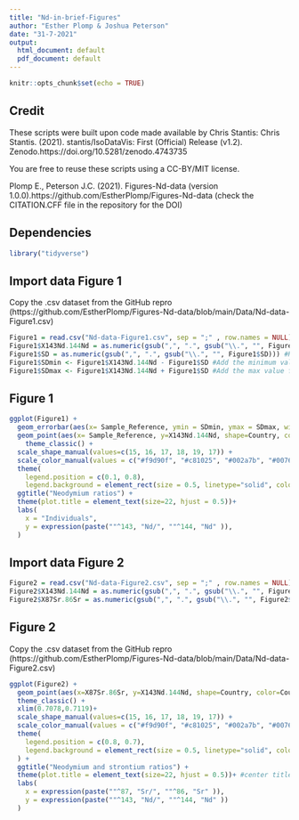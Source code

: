 ---
title: "Nd-in-brief-Figures"
author: "Esther Plomp & Joshua Peterson"
date: "31-7-2021"
output:
  html_document: default
  pdf_document: default
---

```{r setup, include=FALSE}
knitr::opts_chunk$set(echo = TRUE)
```
## Credit
These scripts were built upon code made available by Chris Stantis: 
Chris Stantis. (2021). stantis/IsoDataVis: First (Official) Release (v1.2). Zenodo.https://doi.org/10.5281/zenodo.4743735

You are free to reuse these scripts using a CC-BY/MIT license.

Plomp E., Peterson J.C. (2021). Figures-Nd-data (version 1.0.0).https://github.com/EstherPlomp/Figures-Nd-data (check the CITATION.CFF file in the repository for the DOI)


## Dependencies

```{r, warning=FALSE}
library("tidyverse")
```

## Import data Figure 1
Copy the .csv dataset from the GitHub repro (https://github.com/EstherPlomp/Figures-Nd-data/blob/main/Data/Nd-data-Figure1.csv)

```{r data Figure 1}
Figure1 = read.csv("Nd-data-Figure1.csv", sep = ";" , row.names = NULL)
Figure1$X143Nd.144Nd = as.numeric(gsub(",", ".", gsub("\\.", "", Figure1$X143Nd.144Nd))) #Remove commas so that it can be read as a number
Figure1$SD = as.numeric(gsub(",", ".", gsub("\\.", "", Figure1$SD))) #Remove commas so that it can be read as a number
Figure1$SDmin <- Figure1$X143Nd.144Nd - Figure1$SD #Add the minimum value for the error bars based on SD
Figure1$SDmax <- Figure1$X143Nd.144Nd + Figure1$SD #Add the max value for the error bars based on SD
```

## Figure 1

```{r}
ggplot(Figure1) +
  geom_errorbar(aes(x= Sample_Reference, ymin = SDmin, ymax = SDmax, width = 0.2)) +
  geom_point(aes(x= Sample_Reference, y=X143Nd.144Nd, shape=Country, color=Country), size = 4) + 
    theme_classic() +
  scale_shape_manual(values=c(15, 16, 17, 18, 19, 17)) +
  scale_color_manual(values = c("#f9d90f", "#c81025", "#002a7b", "#00765b", "#9e12a7", "#e98a2e")) +
  theme(
    legend.position = c(0.1, 0.8), 
    legend.background = element_rect(size = 0.5, linetype="solid", colour ="grey"))+ 
  ggtitle("Neodymium ratios") +
  theme(plot.title = element_text(size=22, hjust = 0.5))+
  labs(
    x = "Individuals",
    y = expression(paste(""^143, "Nd/", ""^144, "Nd" )),
  ) 
```


## Import data Figure 2

```{r}
Figure2 = read.csv("Nd-data-Figure2.csv", sep = ";" , row.names = NULL)
Figure2$X143Nd.144Nd = as.numeric(gsub(",", ".", gsub("\\.", "", Figure2$X143Nd.144Nd))) 
Figure2$X87Sr.86Sr = as.numeric(gsub(",", ".", gsub("\\.", "", Figure2$X87Sr.86Sr))) 
```

## Figure 2
Copy the .csv dataset from the GitHub repro (https://github.com/EstherPlomp/Figures-Nd-data/blob/main/Data/Nd-data-Figure2.csv)

```{r}
ggplot(Figure2) +
  geom_point(aes(x=X87Sr.86Sr, y=X143Nd.144Nd, shape=Country, color=Country), size = 4) + 
  theme_classic() +
  xlim(0.7078,0.7119)+
  scale_shape_manual(values=c(15, 16, 17, 18, 19, 17)) +
  scale_color_manual(values = c("#f9d90f", "#c81025", "#002a7b", "#00765b", "#9e12a7", "#e98a2e")) +
  theme(
    legend.position = c(0.8, 0.7), 
    legend.background = element_rect(size = 0.5, linetype="solid", colour ="grey")
  ) +
  ggtitle("Neodymium and strontium ratios") +
  theme(plot.title = element_text(size=22, hjust = 0.5))+ #center title
  labs(
    x = expression(paste(""^87, "Sr/", ""^86, "Sr" )),
    y = expression(paste(""^143, "Nd/", ""^144, "Nd" ))
  ) 

```


